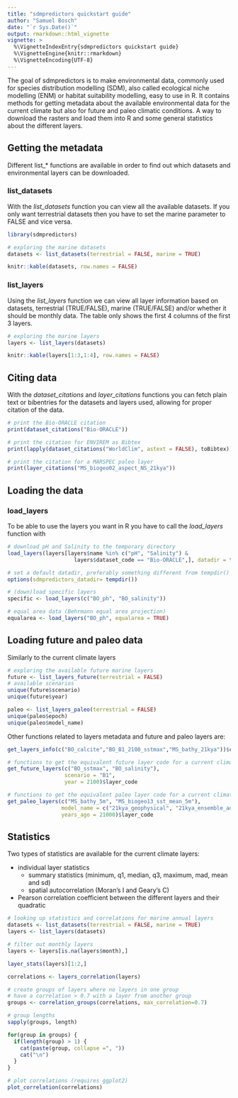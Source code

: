 ```yaml
--- 
title: "sdmpredictors quickstart guide" 
author: "Samuel Bosch" 
date: "`r Sys.Date()`"
output: rmarkdown::html_vignette 
vignette: > 
  %\VignetteIndexEntry{sdmpredictors quickstart guide} 
  %\VignetteEngine{knitr::rmarkdown}
  %\VignetteEncoding{UTF-8} 
---
```


The goal of sdmpredictors is to make environmental data, commonly used for 
species distribution modelling (SDM), also called ecological niche modelling 
(ENM) or habitat suitability modelling, easy to use in R. It contains methods 
for getting metadata about the available environmental data for the current 
climate but also for future and paleo climatic conditions. A way to download the
rasters and load them into R and some general statistics about the different 
layers.

## Getting the metadata

Different list_* functions are available in order to find out which datasets and
environmental layers can be downloaded.

### list_datasets

With the *list_datasets* function you can view all the available datasets. If you 
only want terrestrial datasets then you have to set the marine parameter to 
FALSE and vice versa.

```r
library(sdmpredictors)

# exploring the marine datasets 
datasets <- list_datasets(terrestrial = FALSE, marine = TRUE)
```

```r
knitr::kable(datasets, row.names = FALSE)
```

### list_layers

Using the *list_layers* function we can view all layer information based on datasets, 
terrestrial (TRUE/FALSE), marine (TRUE/FALSE) and/or whether it should be 
monthly data. The table only shows the first 4 columns of the first 3 layers.

```r
# exploring the marine layers 
layers <- list_layers(datasets)
``` 
```r
knitr::kable(layers[1:3,1:4], row.names = FALSE)
```

## Citing data

With the *dataset_citations* and *layer_citations* functions you can fetch plain text or bibentries for the datasets and layers used, allowing for proper citation of the data.

```r
# print the Bio-ORACLE citation
print(dataset_citations("Bio-ORACLE"))

# print the citation for ENVIREM as Bibtex
print(lapply(dataset_citations("WorldClim", astext = FALSE), toBibtex))

# print the citation for a MARSPEC paleo layer
print(layer_citations("MS_biogeo02_aspect_NS_21kya"))
```

## Loading the data

### load_layers

To be able to use the layers you want in R you have to call the *load_layers* 
function with

```r
# download pH and Salinity to the temporary directory
load_layers(layers[layers$name %in% c("pH", "Salinity") & 
                     layers$dataset_code == "Bio-ORACLE",], datadir = tempdir())

# set a default datadir, preferably something different from tempdir()
options(sdmpredictors_datadir= tempdir())

# (down)load specific layers 
specific <- load_layers(c("BO_ph", "BO_salinity"))

# equal area data (Behrmann equal area projection) 
equalarea <- load_layers("BO_ph", equalarea = TRUE)
```

## Loading future and paleo data

Similarly to the current climate layers

```r
# exploring the available future marine layers 
future <- list_layers_future(terrestrial = FALSE) 
# available scenarios 
unique(future$scenario) 
unique(future$year)

paleo <- list_layers_paleo(terrestrial = FALSE)
unique(paleo$epoch) 
unique(paleo$model_name) 
```

Other functions related to layers metadata and future and paleo layers are:

```r
get_layers_info(c("BO_calcite","BO_B1_2100_sstmax","MS_bathy_21kya"))$common

# functions to get the equivalent future layer code for a current climate layer 
get_future_layers(c("BO_sstmax", "BO_salinity"), 
                  scenario = "B1", 
                  year = 2100)$layer_code 

# functions to get the equivalent paleo layer code for a current climate layer 
get_paleo_layers(c("MS_bathy_5m", "MS_biogeo13_sst_mean_5m"), 
                 model_name = c("21kya_geophysical", "21kya_ensemble_adjCCSM"), 
                 years_ago = 21000)$layer_code 
```

## Statistics

Two types of statistics are available for the current climate layers:

- individual layer statistics 
    - summary statistics (minimum, q1, median, q3, maximum, mad, mean and sd)
    - spatial autocorrelation (Moran's I and Geary's C) 
- Pearson correlation coefficient between the different layers and their 
quadratic

```r
# looking up statistics and correlations for marine annual layers
datasets <- list_datasets(terrestrial = FALSE, marine = TRUE)
layers <- list_layers(datasets)

# filter out monthly layers
layers <- layers[is.na(layers$month),]

layer_stats(layers)[1:2,]

correlations <- layers_correlation(layers)

# create groups of layers where no layers in one group 
# have a correlation > 0.7 with a layer from another group 
groups <- correlation_groups(correlations, max_correlation=0.7)

# group lengths
sapply(groups, length)

for(group in groups) {
  if(length(group) > 1) {
    cat(paste(group, collapse =", "))
    cat("\n")
  }
}

# plot correlations (requires ggplot2)
plot_correlation(correlations)
```